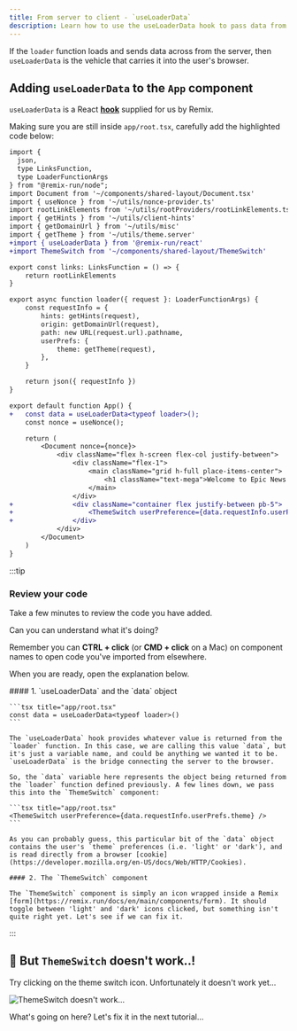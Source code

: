 ```yaml
---
title: From server to client - `useLoaderData`
description: Learn how to use the useLoaderData hook to pass data from the server to the client in Remix.
---
```



If the `loader` function loads and sends data across from the server, then `useLoaderData` is the vehicle that carries it into the user's browser.

## Adding `useLoaderData` to the `App` component

`useLoaderData` is a React [**hook**](https://react.dev/learn/reusing-logic-with-custom-hooks) supplied for us by Remix.

Making sure you are still inside `app/root.tsx`, carefully add the highlighted code below:

```diff lang="tsx" title="app/root.tsx" showLineNumbers collapse={1-10, 15-30}
import {
  json,
  type LinksFunction,
  type LoaderFunctionArgs
} from "@remix-run/node";
import Document from '~/components/shared-layout/Document.tsx'
import { useNonce } from '~/utils/nonce-provider.ts'
import rootLinkElements from '~/utils/rootProviders/rootLinkElements.ts'
import { getHints } from '~/utils/client-hints'
import { getDomainUrl } from '~/utils/misc'
import { getTheme } from '~/utils/theme.server'
+import { useLoaderData } from '@remix-run/react'
+import ThemeSwitch from '~/components/shared-layout/ThemeSwitch'

export const links: LinksFunction = () => {
	return rootLinkElements
}

export async function loader({ request }: LoaderFunctionArgs) {
	const requestInfo = {
		hints: getHints(request),
		origin: getDomainUrl(request),
		path: new URL(request.url).pathname,
		userPrefs: {
			theme: getTheme(request),
		},
	}

	return json({ requestInfo })
}

export default function App() {
+	const data = useLoaderData<typeof loader>();
	const nonce = useNonce();

	return (
		<Document nonce={nonce}>
			<div className="flex h-screen flex-col justify-between">
				<div className="flex-1">
					<main className="grid h-full place-items-center">
						<h1 className="text-mega">Welcome to Epic News!</h1>
					</main>
				</div>
+				<div className="container flex justify-between pb-5">
+					<ThemeSwitch userPreference={data.requestInfo.userPrefs.theme} />
+				</div>
			</div>
		</Document>
	)
}
```

:::tip

### Review your code

Take a few minutes to review the code you have added.

Can you can understand what it's doing?

Remember you can **<MonsterKbd>CTRL</MonsterKbd> + click** (or **<MonsterKbd>CMD</MonsterKbd> + click** on a Mac) on component names to open code you've imported from elsewhere.

When you are ready, open the explanation below.

<MonsterDetails title="Explanation 🤓">
  <div>
    #### 1. `useLoaderData` and the `data` object

    ```tsx title="app/root.tsx"
    const data = useLoaderData<typeof loader>()
    ```

    The `useLoaderData` hook provides whatever value is returned from the `loader` function. In this case, we are calling this value `data`, but it's just a variable name, and could be anything we wanted it to be. `useLoaderData` is the bridge connecting the server to the browser.

    So, the `data` variable here represents the object being returned from the `loader` function defined previously. A few lines down, we pass this into the `ThemeSwitch` component:

    ```tsx title="app/root.tsx"
    <ThemeSwitch userPreference={data.requestInfo.userPrefs.theme} />
    ```

    As you can probably guess, this particular bit of the `data` object contains the user's `theme` preferences (i.e. 'light' or 'dark'), and is read directly from a browser [cookie](https://developer.mozilla.org/en-US/docs/Web/HTTP/Cookies).

    #### 2. The `ThemeSwitch` component

    The `ThemeSwitch` component is simply an icon wrapped inside a Remix [form](https://remix.run/docs/en/main/components/form). It should toggle between 'light' and 'dark' icons clicked, but something isn't quite right yet. Let's see if we can fix it.

  </div>

</MonsterDetails>

:::

## 🤨 But `ThemeSwitch` doesn't work..!

Try clicking on the theme switch icon. Unfortunately it doesn't work yet...

![ThemeSwitch doesn't work...](src/assets/gif/theme-switch-not-working.gif)

What's going on here? Let's fix it in the next tutorial...
